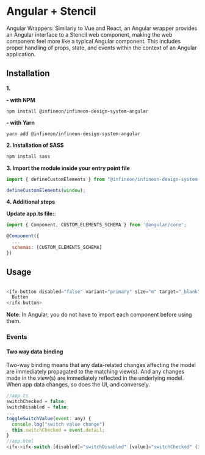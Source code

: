 
<Meta title="Setup & installation/Framework integration/Angular + Stencil" />

# Angular + Stencil

Angular Wrappers: Similarly to Vue and React, an Angular wrapper provides an Angular interface to a Stencil web component, making the web component feel more like a typical Angular component. This includes proper handling of props, state, and events within the context of an Angular application.

## Installation

**1.**

**- with NPM**

`npm install @infineon/infineon-design-system-angular`

**- with Yarn**

`yarn add @infineon/infineon-design-system-angular`

**2. Installation of SASS**

```bash
npm install sass
```

**3. Import the module inside your entry point file**

```js
import { defineCustomElements } from "@infineon/infineon-design-system-stencil/loader";

defineCustomElements(window);
```

**4. Additional steps**

**Update app.ts file:**:

```js
import { Component, CUSTOM_ELEMENTS_SCHEMA } from '@angular/core';

@Component({
  ...
  schemas: [CUSTOM_ELEMENTS_SCHEMA]
})
```

## Usage

```js

<ifx-button disabled="false" variant="primary" size="m" target="_blank" theme="default" >
  Button 
</ifx-button>
```

**Note**: In Angular, you do not have to import each component before using them.

### Events

#### Two way data binding

Two-way binding means that any data-related changes affecting the model are immediately propagated to the matching view(s).
And any changes made in the view(s) are immediately reflected in the underlying model.
When app data changes, so does the UI, and conversely.

```js
//app.ts
switchChecked = false;
switchDisabled = false;
...
toggleSwitchValue(event: any) {
  console.log("switch value change")
  this.switchChecked = event.detail;
}
//app.html
<ifx-<ifx-switch [disabled]="switchDisabled" [value]="switchChecked" (ifxChange)="toggleSwitchValue($event)"></ifx-switch>
```
